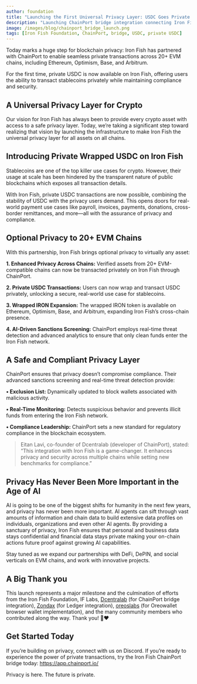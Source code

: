```yaml
---
author: foundation
title: "Launching the First Universal Privacy Layer: USDC Goes Private on 20+ Chains"
description: "Launching ChainPort bridge integration connecting Iron Fish with over 20 chains"
image: /images/blog/chainport_bridge_launch.png
tags: [Iron Fish Foundation, ChainPort, bridge, USDC, private USDC]
---
```

Today marks a huge step for blockchain privacy: Iron Fish has partnered with ChainPort to enable seamless private transactions across 20+ EVM chains, including Ethereum, Optimism, Base, and Arbitrum.

For the first time, private USDC is now available on Iron Fish, offering users the ability to transact stablecoins privately while maintaining compliance and security.

## A Universal Privacy Layer for Crypto

Our vision for Iron Fish has always been to provide every crypto asset with access to a safe privacy layer. Today, we’re taking a significant step toward realizing that vision by launching the infrastructure to make Iron Fish the universal privacy layer for all assets on all chains.

## Introducing Private Wrapped USDC on Iron Fish

Stablecoins are one of the top killer use cases for crypto. However, their usage at scale has been hindered by the transparent nature of public blockchains which exposes all transaction details.

With Iron Fish, private USDC transactions are now possible, combining the stability of USDC with the privacy users demand. This opens doors for real-world payment use cases like payroll, invoices, payments, donations, cross-border remittances, and more—all with the assurance of privacy and compliance.

## Optional Privacy to 20+ EVM Chains

With this partnership, Iron Fish brings optional privacy to virtually any asset:

**1. Enhanced Privacy Across Chains:** Verified assets from 20+ EVM-compatible chains can now be transacted privately on Iron Fish through ChainPort.

**2. Private USDC Transactions:** Users can now wrap and transact USDC privately, unlocking a secure, real-world use case for stablecoins.

**3. Wrapped IRON Expansion:** The wrapped IRON token is available on Ethereum, Optimism, Base, and Arbitrum, expanding Iron Fish’s cross-chain presence.

**4. AI-Driven Sanctions Screening:** ChainPort employs real-time threat detection and advanced analytics to ensure that only clean funds enter the Iron Fish network.

## A Safe and Compliant Privacy Layer

ChainPort ensures that privacy doesn’t compromise compliance. Their advanced sanctions screening and real-time threat detection provide:

**• Exclusion List:** Dynamically updated to block wallets associated with malicious activity.

**• Real-Time Monitoring:** Detects suspicious behavior and prevents illicit funds from entering the Iron Fish network.

**• Compliance Leadership:** ChainPort sets a new standard for regulatory compliance in the blockchain ecosystem.

> Eitan Lavi, co-founder of Dcentralab (developer of ChainPort), stated: “This integration with Iron Fish is a game-changer. It enhances privacy and security across multiple chains while setting new benchmarks for compliance.”
> 

## Privacy Has Never Been More Important in the Age of AI

AI is going to be one of the biggest shifts for humanity in the next few years, and privacy has never been more important. AI agents can sift through vast amounts of information and chain data to build extensive data profiles on individuals, organizations and even other AI agents. By providing a sanctuary of privacy, Iron Fish ensures that personal and business data stays confidential and financial data stays private making your on-chain actions future proof against growing AI capabilities.

Stay tuned as we expand our partnerships with DeFi, DePIN, and social verticals on EVM chains, and work with innovative projects.

## A Big Thank you

This launch represents a major milestone and the culmination of efforts from the Iron Fish Foundation, IF Labs, [Dcentralab](https://www.dcentralab.com/) (for ChainPort bridge integration), [Zondax](https://zondax.ch/) (for Ledger integration), [oreoslabs](https://github.com/oreoslabs) (for Oreowallet browser wallet implementation), and the many community members who contributed along the way. Thank you! 🙏❤️

## Get Started Today

If you’re building on privacy, connect with us on Discord. If you’re ready to experience the power of private transactions, try the Iron Fish ChainPort bridge today: https://app.chainport.io/

Privacy is here. The future is private.
